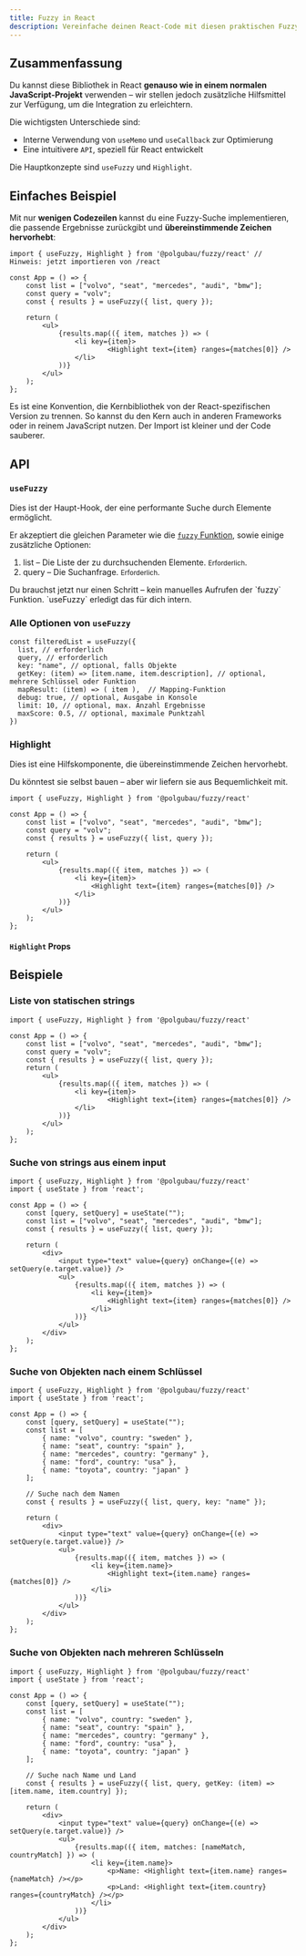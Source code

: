 ```yaml
---
title: Fuzzy in React
description: Vereinfache deinen React-Code mit diesen praktischen Fuzzy-Such-Hilfsmitteln.
---
```


## Zusammenfassung

Du kannst diese Bibliothek in React **genauso wie in einem normalen JavaScript-Projekt** verwenden – wir stellen jedoch zusätzliche Hilfsmittel zur Verfügung, um die Integration zu erleichtern.

Die wichtigsten Unterschiede sind:
- Interne Verwendung von `useMemo` und `useCallback` zur Optimierung
- Eine intuitivere `API`, speziell für React entwickelt

Die Hauptkonzepte sind `useFuzzy` und `Highlight`.

## Einfaches Beispiel

Mit nur **wenigen Codezeilen** kannst du eine Fuzzy-Suche implementieren, die passende Ergebnisse zurückgibt und **übereinstimmende Zeichen hervorhebt**:

```tsx title="App.tsx"
import { useFuzzy, Highlight } from '@polgubau/fuzzy/react' // Hinweis: jetzt importieren von /react

const App = () => {
	const list = ["volvo", "seat", "mercedes", "audi", "bmw"];
	const query = "volv";
	const { results } = useFuzzy({ list, query });

	return (
		<ul>
			{results.map(({ item, matches }) => (
				<li key={item}>
						<Highlight text={item} ranges={matches[0]} />
				</li>
			))}
		</ul>
	);
};
```

<Callout title="Warum importieren wir aus `/react`?">
Es ist eine Konvention, die Kernbibliothek von der React-spezifischen Version zu trennen. So kannst du den Kern auch in anderen Frameworks oder in reinem JavaScript nutzen. Der Import ist kleiner und der Code sauberer.
</Callout>

## API

### `useFuzzy`

Dies ist der Haupt-Hook, der eine performante Suche durch Elemente ermöglicht.

Er akzeptiert die gleichen Parameter wie die [`fuzzy` Funktion](/get-started), sowie einige zusätzliche Optionen:

1. list – Die Liste der zu durchsuchenden Elemente. <small>Erforderlich</small>.
2. query – Die Suchanfrage. <small>Erforderlich</small>.

<Callout>
Du brauchst jetzt nur einen Schritt – kein manuelles Aufrufen der `fuzzy` Funktion. `useFuzzy` erledigt das für dich intern.
</Callout>

### Alle Optionen von `useFuzzy`

```tsx title="App.tsx"
const filteredList = useFuzzy({
  list, // erforderlich
  query, // erforderlich
  key: "name", // optional, falls Objekte
  getKey: (item) => [item.name, item.description], // optional, mehrere Schlüssel oder Funktion
  mapResult: (item) => ( item ),  // Mapping-Funktion
  debug: true, // optional, Ausgabe in Konsole
  limit: 10, // optional, max. Anzahl Ergebnisse
  maxScore: 0.5, // optional, maximale Punktzahl
})
```

### Highlight

Dies ist eine Hilfskomponente, die übereinstimmende Zeichen hervorhebt.

Du könntest sie selbst bauen – aber wir liefern sie aus Bequemlichkeit mit.

```tsx title="App.tsx"
import { useFuzzy, Highlight } from '@polgubau/fuzzy/react'

const App = () => {
	const list = ["volvo", "seat", "mercedes", "audi", "bmw"];
	const query = "volv";
	const { results } = useFuzzy({ list, query });

	return (
		<ul>
			{results.map(({ item, matches }) => (
				<li key={item}>
					<Highlight text={item} ranges={matches[0]} />
				</li>
			))}
		</ul>
	);
};
```
#### `Highlight` Props

 <AutoTypeTable path="./src/types/lib.ts" name="HighlightProps" />


## Beispiele

### Liste von statischen strings

```tsx title="App.tsx"
import { useFuzzy, Highlight } from '@polgubau/fuzzy/react'

const App = () => {
	const list = ["volvo", "seat", "mercedes", "audi", "bmw"];
	const query = "volv";
	const { results } = useFuzzy({ list, query });
	return (
		<ul>
			{results.map(({ item, matches }) => (
				<li key={item}>
						<Highlight text={item} ranges={matches[0]} />
				</li>
			))}
		</ul>
	);
};
```

### Suche von strings aus einem input

```tsx title="App.tsx"
import { useFuzzy, Highlight } from '@polgubau/fuzzy/react'
import { useState } from 'react';

const App = () => {
	const [query, setQuery] = useState("");
	const list = ["volvo", "seat", "mercedes", "audi", "bmw"];
	const { results } = useFuzzy({ list, query });

	return (
		<div>
			<input type="text" value={query} onChange={(e) => setQuery(e.target.value)} />
			<ul>
				{results.map(({ item, matches }) => (
					<li key={item}>
						<Highlight text={item} ranges={matches[0]} />
					</li>
				))}
			</ul>
		</div>
	);
};
```

### Suche von Objekten nach einem Schlüssel

```tsx title="App.tsx"
import { useFuzzy, Highlight } from '@polgubau/fuzzy/react'
import { useState } from 'react';

const App = () => {
	const [query, setQuery] = useState("");
	const list = [
		{ name: "volvo", country: "sweden" },
		{ name: "seat", country: "spain" },
		{ name: "mercedes", country: "germany" },
		{ name: "ford", country: "usa" },
		{ name: "toyota", country: "japan" }
	];

	// Suche nach dem Namen
	const { results } = useFuzzy({ list, query, key: "name" });

	return (
		<div>
			<input type="text" value={query} onChange={(e) => setQuery(e.target.value)} />
			<ul>
				{results.map(({ item, matches }) => (
					<li key={item.name}>
						<Highlight text={item.name} ranges={matches[0]} />
					</li>
				))}
			</ul>
		</div>
	);
};
```

### Suche von Objekten nach mehreren Schlüsseln

```tsx title="App.tsx"
import { useFuzzy, Highlight } from '@polgubau/fuzzy/react'
import { useState } from 'react';

const App = () => {
	const [query, setQuery] = useState("");
	const list = [
		{ name: "volvo", country: "sweden" },
		{ name: "seat", country: "spain" },
		{ name: "mercedes", country: "germany" },
		{ name: "ford", country: "usa" },
		{ name: "toyota", country: "japan" }
	];

	// Suche nach Name und Land
	const { results } = useFuzzy({ list, query, getKey: (item) => [item.name, item.country] });

	return (
		<div>
			<input type="text" value={query} onChange={(e) => setQuery(e.target.value)} />
			<ul>
				{results.map(({ item, matches: [nameMatch, countryMatch] }) => (
					<li key={item.name}>
						<p>Name: <Highlight text={item.name} ranges={nameMatch} /></p>
						<p>Land: <Highlight text={item.country} ranges={countryMatch} /></p>
					</li>
				))}
			</ul>
		</div>
	);
};
```


